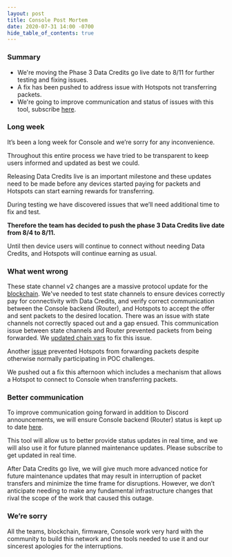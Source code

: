 ```yaml
---
layout: post
title: Console Post Mortem
date: 2020-07-31 14:00 -0700
hide_table_of_contents: true
---
```


### Summary

- We're moving the Phase 3 Data Credits go live date to 8/11 for further testing and fixing issues.
- A fix has been pushed to address issue with Hotspots not transferring packets.
- We're going to improve communication and status of issues with this tool, subscribe
  [here](http://status.helium.com/).

<!--truncate-->

### Long week

It’s been a long week for Console and we’re sorry for any inconvenience.

Throughout this entire process we have tried to be transparent to keep users informed and updated as
best we could.

Releasing Data Credits live is an important milestone and these updates need to be made before any
devices started paying for packets and Hotspots can start earning rewards for transferring.

During testing we have discovered issues that we’ll need additional time to fix and test.

**Therefore the team has decided to push the phase 3 Data Credits live date from 8/4 to 8/11.**

Until then device users will continue to connect without needing Data Credits, and Hotspots will
continue earning as usual.

### What went wrong

These state channel v2 changes are a massive protocol update for the
[blockchain](https://github.com/helium/blockchain-core/pull/543). We've needed to test state
channels to ensure devices correctly pay for connectivity with Data Credits, and verify correct
communication between the Console backend (Router), and Hotspots to accept the offer and sent
packets to the desired location. There was an issue with state channels not correctly spaced out and
a gap ensued. This communication issue between state channels and Router prevented packets from
being forwarded. We
[updated chain vars](https://github.com/helium/miner/blob/master/audit/var-36.md) to fix this issue.

Another [issue](https://github.com/helium/erlang-libp2p/pull/294) prevented Hotspots from forwarding
packets despite otherwise normally participating in POC challenges.

We pushed out a fix this afternoon which includes a mechanism that allows a Hotspot to connect to
Console when transferring packets.

### Better communication

To improve communication going forward in addition to Discord announcements, we will ensure Console
backend (Router) status is kept up to date [here](http://status.helium.com/).

This tool will allow us to better provide status updates in real time, and we will also use it for
future planned maintenance updates. Please subscribe to get updated in real time.

After Data Credits go live, we will give much more advanced notice for future maintenance updates
that may result in interruption of packet transfers and minimize the time frame for disruptions.
However, we don’t anticipate needing to make any fundamental infrastructure changes that rival the
scope of the work that caused this outage.

### We’re sorry

All the teams, blockchain, firmware, Console work very hard with the community to build this network
and the tools needed to use it and our sincerest apologies for the interruptions.
